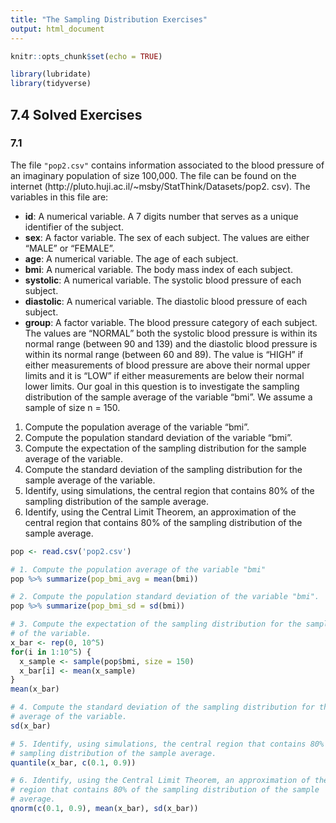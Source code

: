 ```yaml
---
title: "The Sampling Distribution Exercises"
output: html_document
---
```


```r
knitr::opts_chunk$set(echo = TRUE)

library(lubridate)
library(tidyverse)
```

## 7.4 Solved Exercises

### 7.1

The file `"pop2.csv"` contains information associated to the
blood pressure of an imaginary population of size 100,000. The file can be found
on the internet (http://pluto.huji.ac.il/~msby/StatThink/Datasets/pop2.
csv). The variables in this file are:

  + **id**: A numerical variable. A 7 digits number that serves as a unique identifier
of the subject.
  + **sex**: A factor variable. The sex of each subject. The values are either "MALE"
or "FEMALE".
  + **age**: A numerical variable. The age of each subject.
  + **bmi**: A numerical variable. The body mass index of each subject.
  + **systolic**: A numerical variable. The systolic blood pressure of each subject.
  + **diastolic**: A numerical variable. The diastolic blood pressure of each subject.
  + **group**: A factor variable. The blood pressure category of each subject. The
values are "NORMAL" both the systolic blood pressure is within its normal
range (between 90 and 139) and the diastolic blood pressure is within its
normal range (between 60 and 89). The value is "HIGH" if either measurements
of blood pressure are above their normal upper limits and it is
"LOW" if either measurements are below their normal lower limits.
Our goal in this question is to investigate the sampling distribution of the sample
average of the variable "bmi". We assume a sample of size n = 150.

  1. Compute the population average of the variable "bmi".
  2. Compute the population standard deviation of the variable "bmi".
  3. Compute the expectation of the sampling distribution for the sample average of the variable.
  4. Compute the standard deviation of the sampling distribution for the sample
average of the variable.
  5. Identify, using simulations, the central region that contains 80% of the
sampling distribution of the sample average.
  6. Identify, using the Central Limit Theorem, an approximation of the central
region that contains 80% of the sampling distribution of the sample
average.

```r

pop <- read.csv('pop2.csv')

# 1. Compute the population average of the variable "bmi"
pop %>% summarize(pop_bmi_avg = mean(bmi))

# 2. Compute the population standard deviation of the variable "bmi".
pop %>% summarize(pop_bmi_sd = sd(bmi))

# 3. Compute the expectation of the sampling distribution for the sample average
# of the variable.
x_bar <- rep(0, 10^5)
for(i in 1:10^5) {
  x_sample <- sample(pop$bmi, size = 150)
  x_bar[i] <- mean(x_sample)
}
mean(x_bar)

# 4. Compute the standard deviation of the sampling distribution for the sample
# average of the variable.
sd(x_bar)

# 5. Identify, using simulations, the central region that contains 80% of the
# sampling distribution of the sample average.
quantile(x_bar, c(0.1, 0.9))

# 6. Identify, using the Central Limit Theorem, an approximation of the central
# region that contains 80% of the sampling distribution of the sample
# average.
qnorm(c(0.1, 0.9), mean(x_bar), sd(x_bar))

```